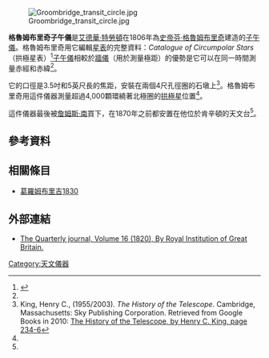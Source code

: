 [[File:Groombridge_transit_circle.jpg|thumb]]

'''格魯姆布里奇子午儀'''是[[艾德華·特勞頓|艾德華·特勞頓]]在1806年為[[史帝芬·格魯姆布里奇|史帝芬·格魯姆布里奇]]建造的[[子午儀|子午儀]]。格魯姆布里奇用它編輯[[星表|星表]]的完整資料：''Catalogue of Circumpolar Stars''（拱極星表）<ref>{{Cite web |url=http://www.ssplprints.com/image.php?id=106902&idx=7 |title=Groombridge Transit Circle, 1820. -- Science and Society Picture Library |accessdate=2016-07-27 |archive-date=2016-08-16 |archive-url=https://web.archive.org/web/20160816222117/http://www.ssplprints.com/image.php?id=106902&idx=7 |dead-url=no }}</ref>[[子午儀|子午儀]]相較於[[子午儀#牆儀|牆儀]]（用於測量極距）的優勢是它可以在同一時間測量赤經和赤緯<ref name=hking/>。

它的口徑是3.5吋和5英尺長的焦距，安裝在兩個4尺孔徑圈的石墩上<ref name=hking> King, Henry C., (1955/2003). ''The History of the Telescope''. Cambridge, Massachusetts: Sky Publishing Corporation.  Retrieved from Google Books in 2010: 
[http://books.google.com/books?id=KAWwzHlDVksC&pg=PA234&dq=Groombridge+Troughton&hl=en&ei=8BZwTIiePIL88AbD1pHiDA&sa=X&oi=book_result&ct=result&resnum=1&ved=0CCUQ6AEwAA#v=onepage&q=Groombridge%20Troughton&f=false The History of the Telescope, by Henry C. King, page 234-6] </ref>。格魯姆布里奇用這件儀器測量超過4,000顆環繞著北極圈的[[拱極星|拱極星]]位置<ref name=hking/>。 

這件儀器最後被[[詹姆斯·南|詹姆斯·南]]買下，在1870年之前都安置在他位於肯辛頓的天文台<ref name=hking/>。

== 參考資料 ==
{{reflist}}

== 相關條目 ==
*[[葛羅姆布里吉1830|葛羅姆布里吉1830]]

== 外部連結 ==
*[http://books.google.com/books?id=kgIXAAAAYAAJ&pg=PA189&lpg=PA189&dq=Groombridge+Transit+Circle&source=bl&ots=Mez4mjuFx-&sig=yo6leq4notGwfNqNa8abpKpJaJ0&hl=en&ei=2TRwTNySJcGC8gbCqPWlDQ&sa=X&oi=book_result&ct=result&resnum=4&ved=0CB4Q6AEwAw#v=onepage&q=Groombridge%20Transit%20Circle&f=false The Quarterly journal, Volume 16 (1820), By Royal Institution of Great Britain.]

[[Category:天文儀器|Category:天文儀器]]